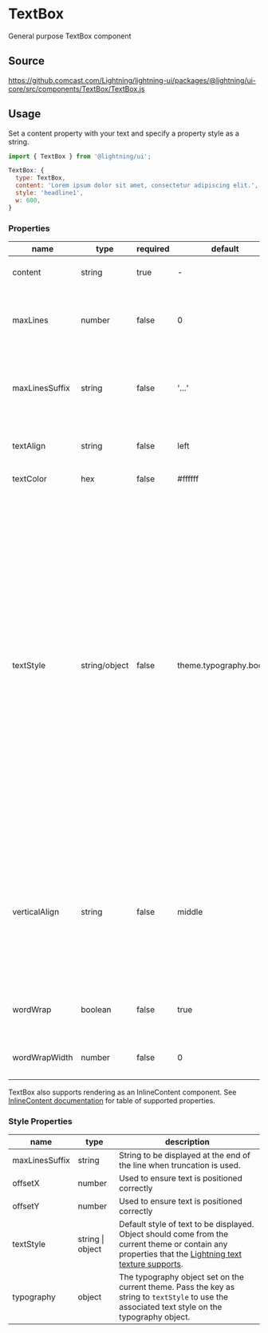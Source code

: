 
# TextBox

General purpose TextBox component

## Source

https://github.comcast.com/Lightning/lightning-ui/packages/@lightning/ui-core/src/components/TextBox/TextBox.js

## Usage

Set a content property with your text and specify a property style as a string.

```js
import { TextBox } from '@lightning/ui';

TextBox: {
  type: TextBox,
  content: 'Lorem ipsum dolor sit amet, consectetur adipiscing elit.',
  style: 'headline1',
  w: 600,
}
```

<Canvas>
  <Story id="elements-textbox--base" />
</Canvas>

### Properties

| name           | type          | required | default                | description                                                                                                                                                                                                                                                                                                                                                                                                                                          |
| -------------- | ------------- | -------- | ---------------------- | ---------------------------------------------------------------------------------------------------------------------------------------------------------------------------------------------------------------------------------------------------------------------------------------------------------------------------------------------------------------------------------------------------------------------------------------------------- |
| content        | string        | true     | -                      | Text to be displayed in element                                                                                                                                                                                                                                                                                                                                                                                                                      |
| maxLines       | number        | false    | 0                      | Maximum number of lines to display before truncation.                                                                                                                                                                                                                                                                                                                                                                                                |
| maxLinesSuffix | string        | false    | '...'                  | String to be displayed at the end of the line when truncation is used                                                                                                                                                                                                                                                                                                                                                                                |
| textAlign      | string        | false    | left                   | Avalilable values 'left', 'right', or 'center'.                                                                                                                                                                                                                                                                                                                                                                                                      |
| textColor      | hex           | false    | #ffffff                | Desired text color.                                                                                                                                                                                                                                                                                                                                                                                                                                  |
| textStyle      | string/object | false    | theme.typography.body1 | Style of text to be displayed. This value will take precedent over the `textStyle` style property. Available values display1, display2, headline1, headline2, headline3, body1, body2, body3, button1, button2, callout1, caption1. Alternatively an object can be passed in containing any [properties that the Lightning text texture supports](https://lightningjs.io/docs/#/lightning-core-reference/RenderEngine/Textures/Text?id=properties).  |
| verticalAlign  | string        | false    | middle                 | When lineHeight is larger than fontSize, specifies how text should align vertically inside each line. Available values 'top', 'middle', or 'bottom'.                                                                                                                                                                                                                                                                                                 |
| wordWrap       | boolean       | false    | true                   | Allows long sentences to be broken into new lines.                                                                                                                                                                                                                                                                                                                                                                                                   |
| wordWrapWidth  | number        | false    | 0                      | Width set to start wrapping to next line.                                                                                                                                                                                                                                                                                                                                                                                                            |

TextBox also supports rendering as an InlineContent component. See [InlineContent documentation](/?path=/docs/layout-inlinecontent--basic) for table of supported properties.

### Style Properties

| name           | type             | description                                                                                                                                                                                                                                             |
| -------------- | -----------------| ------------------------------------------------------------------------------------------------------------------------------------------------------------------------------------------------------------------------------------------------------- |
| maxLinesSuffix | string           | String to be displayed at the end of the line when truncation is used.                                                                                                                                                                                  |
| offsetX        | number           | Used to ensure text is positioned correctly                                                                                                                                                                                                             |
| offsetY        | number           | Used to ensure text is positioned correctly                                                                                                                                                                                                             |
| textStyle      | string \| object | Default style of text to be displayed. Object should come from the current theme or contain any properties that the [Lightning text texture supports](https://lightningjs.io/docs/#/lightning-core-reference/RenderEngine/Textures/Text?id=properties). |
| typography     | object           | The typography object set on the current theme. Pass the key as string to `textStyle` to use the associated text style on the typography object.                                                                                                        |
